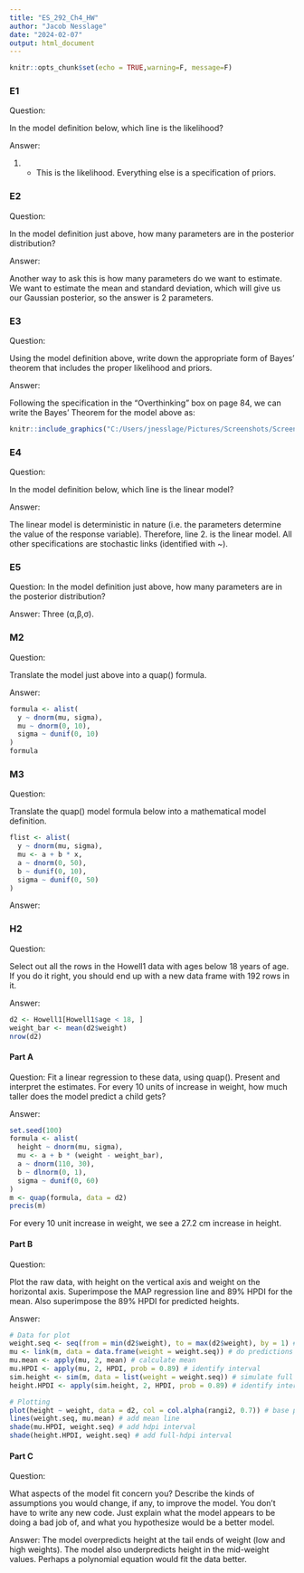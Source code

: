 ---
title: "ES_292_Ch4_HW"
author: "Jacob Nesslage"
date: "2024-02-07"
output: html_document
---

```{r setup, include=FALSE}
knitr::opts_chunk$set(echo = TRUE,warning=F, message=F)
```

### E1

Question: 

In the model definition below, which line is the likelihood?

\begin{equation} (1)  y_i ∼ Normal(µ, σ) \end{equation}
\begin{equation} (2)  µ ∼ Normal(0, 10)\end{equation}
\begin{equation} (3)  σ ∼ Exponential(1)\end{equation}

Answer: 

(1) - This is the likelihood. Everything else is a specification of priors.

### E2

Question: 

In the model definition just above, how many parameters are in the posterior distribution?

Answer: 

Another way to ask this is how many parameters do we want to estimate. We want to estimate the mean and standard deviation, which will give us our Gaussian posterior, so the answer is 2 parameters. 

### E3

Question: 

Using the model definition above, write down the appropriate form of Bayes’ theorem that includes the proper likelihood and priors.

Answer: 

Following the specification in the “Overthinking” box on page 84, we can write the Bayes' Theorem for the model above as:

```{r}
knitr::include_graphics("C:/Users/jnesslage/Pictures/Screenshots/Screenshot 2024-02-07 143250.png")
```

### E4

Question: 

In the model definition below, which line is the linear model?

\begin{equation} yi ∼ Normal(µ, σ) \end{equation}
\begin{equation} µi = α + βxi \end{equation}
\begin{equation} α ∼ Normal(0, 10) \end{equation}
\begin{equation} β ∼ Normal(0, 1) \end{equation}
\begin{equation} σ ∼ Exponential(2) \end{equation}


Answer: 

The linear model is deterministic in nature (i.e. the parameters determine the value of the response variable). Therefore, line 2. 
is the linear model. All other specifications are stochastic links (identified with ~).  

### E5

Question: In the model definition just above, how many parameters are in the posterior distribution?

Answer: Three (α,β,σ). 

### M2 

Question: 

Translate the model just above into a quap() formula.

Answer:

```{r}
formula <- alist(
  y ~ dnorm(mu, sigma),
  mu ~ dnorm(0, 10),
  sigma ~ dunif(0, 10)
)
formula
```

### M3

Question: 

Translate the quap() model formula below into a mathematical model definition.

```{r}
flist <- alist(
  y ~ dnorm(mu, sigma),
  mu <- a + b * x,
  a ~ dnorm(0, 50),
  b ~ dunif(0, 10),
  sigma ~ dunif(0, 50)
)
```

Answer:


\begin{equation} yi ∼ Normal(µ, σ) \end{equation}
\begin{equation} µi = α + βxi \end{equation}
\begin{equation} α ∼ Normal(0, 50) \end{equation}
\begin{equation} β ∼ Normal(0, 10) \end{equation}
\begin{equation} σ ∼ Uniform(0,50) \end{equation}

### H2

Question: 

Select out all the rows in the Howell1 data with ages below 18 years of age. If you do it right, you should end up with a new data frame with 192 rows in it.

Answer:

```{r}
d2 <- Howell1[Howell1$age < 18, ]
weight_bar <- mean(d2$weight)
nrow(d2)

```

#### Part A

Question: Fit a linear regression to these data, using quap(). Present and interpret the estimates. For every 10 units of increase in weight, how much taller does the model predict a child gets?


Answer: 

```{r}
set.seed(100)
formula <- alist(
  height ~ dnorm(mu, sigma),
  mu <- a + b * (weight - weight_bar),
  a ~ dnorm(110, 30),
  b ~ dlnorm(0, 1),
  sigma ~ dunif(0, 60)
)
m <- quap(formula, data = d2)
precis(m)
```

For every 10 unit increase in weight, we see a 27.2 cm increase in height.

#### Part B

Question: 

Plot the raw data, with height on the vertical axis and weight on the horizontal axis. Superimpose the MAP regression line and 89% HPDI for the mean. Also superimpose the 89% HPDI for predicted heights.

Answer:

```{r}
# Data for plot
weight.seq <- seq(from = min(d2$weight), to = max(d2$weight), by = 1) # sequence to do predictions for
mu <- link(m, data = data.frame(weight = weight.seq)) # do predictions
mu.mean <- apply(mu, 2, mean) # calculate mean
mu.HPDI <- apply(mu, 2, HPDI, prob = 0.89) # identify interval
sim.height <- sim(m, data = list(weight = weight.seq)) # simulate full predictions
height.HPDI <- apply(sim.height, 2, HPDI, prob = 0.89) # identify interval

# Plotting
plot(height ~ weight, data = d2, col = col.alpha(rangi2, 0.7)) # base plot
lines(weight.seq, mu.mean) # add mean line
shade(mu.HPDI, weight.seq) # add hdpi interval
shade(height.HPDI, weight.seq) # add full-hdpi interval
```

#### Part C

Question: 

What aspects of the model fit concern you? Describe the kinds of assumptions you would change, if any, to improve the model. You don’t have to write any new code. Just explain what the model appears to be doing a bad job of, and what you hypothesize would be a better model.

Answer: The model overpredicts height at the tail ends of weight (low and high weights). The model also underpredicts height in the mid-weight values. Perhaps a polynomial equation would fit the data better.
